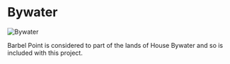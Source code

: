 

# Bywater

<Image
  src="https://cdn.sanity.io/images/1as7cn02/production/49c7a9f8ed16053f9943ab3d16dd86a1eab0dab3-1280x720.png?w=976&h=350&fit=crop&crop=center&auto=format"
  alt="Bywater"
  width={976}
  height={350}
/>

<ProjectDetails
  floatRight
  region="Crownlands"
  house="House Bywater"
  type="Keep"
  status="Completed"
  warp="/warp bywater"
  projectLead="BantyRooster"
  dateStarted="February 25, 2015"
  dateCompleted="February 25, 2015"
/>

Barbel Point is considered to part of the lands of House Bywater and so is included with this project.
